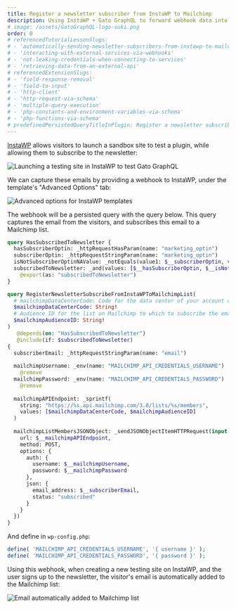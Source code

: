 ```yaml
---
title: Register a newsletter subscriber from InstaWP to Mailchimp
description: Using InstaWP + Gato GraphQL to forward webhook data into an API
# image: /assets/GatoGraphQL-logo-suki.png
order: 0
# referencedTutorialLessonSlugs:
# - 'automatically-sending-newsletter-subscribers-from-instawp-to-mailchimp'
# - 'interacting-with-external-services-via-webhooks'
# - 'not-leaking-credentials-when-connecting-to-services'
# - 'retrieving-data-from-an-external-api'
# referencedExtensionSlugs:
# - 'field-response-removal'
# - 'field-to-input'
# - 'http-client'
# - 'http-request-via-schema'
# - 'multiple-query-execution'
# - 'php-constants-and-environment-variables-via-schema'
# - 'php-functions-via-schema'
# predefinedPersistedQueryTitleInPlugin: Register a newsletter subscriber from InstaWP to Mailchimp
---
```


[InstaWP](https://instawp.com) allows visitors to launch a sandbox site to test a plugin, while allowing them to subscribe to the newsletter:

<div class="img-width-610" markdown="1">

![Launching a testing site in InstaWP to test Gato GraphQL](/images/instawp-test-drive-gatographql.png "Launching a testing site in InstaWP to test Gato GraphQL")

</div>

We can capture these emails by providing a webhook to InstaWP, under the template's "Advanced Options" tab:

<div class="img-width-1024" markdown="1">

![Advanced options for InstaWP templates](/images/instawp-template-advanced-options.png "Advanced options for InstaWP templates")

</div>

The webhook will be a persisted query with the query below. This query captures the email from the visitors, and subscribes this email to a Mailchimp list.

```graphql
query HasSubscribedToNewsletter {
  hasSubscriberOptin: _httpRequestHasParam(name: "marketing_optin")
  subscriberOptin: _httpRequestStringParam(name: "marketing_optin")
  isNotSubscriberOptinNAValue: _notEquals(value1: $__subscriberOptin, value2: "NA")
  subscribedToNewsletter: _and(values: [$__hasSubscriberOptin, $__isNotSubscriberOptinNAValue])
    @export(as: "subscribedToNewsletter")
}

query RegisterNewsletterSubscribeFromInstaWPToMailchimpList(
  # mailchimpDataCenterCode: Code for the data center of your account on Mailchimp (See: https://mailchimp.com/developer/marketing/docs/fundamentals/#api-structure)
  $mailchimpDataCenterCode: String!
  # Audience ID for the list on Mailchimp to which to subscribe the email
  $mailchimpAudienceID: String!
)
   @depends(on: "HasSubscribedToNewsletter")
   @include(if: $subscribedToNewsletter)
{
  subscriberEmail: _httpRequestStringParam(name: "email")
  
  mailchimpUsername: _env(name: "MAILCHIMP_API_CREDENTIALS_USERNAME")
    @remove
  mailchimpPassword: _env(name: "MAILCHIMP_API_CREDENTIALS_PASSWORD")
    @remove
  
  mailchimpAPIEndpoint: _sprintf(
    string: "https://%s.api.mailchimp.com/3.0/lists/%s/members",
    values: [$mailchimpDataCenterCode, $mailchimpAudienceID]
  )
  
  mailchimpListMembersJSONObject: _sendJSONObjectItemHTTPRequest(input: {
    url: $__mailchimpAPIEndpoint,
    method: POST,
    options: {
      auth: {
        username: $__mailchimpUsername,
        password: $__mailchimpPassword
      },
      json: {
        email_address: $__subscriberEmail,
        status: "subscribed"
      }
    }
  })
}
```

And define in `wp-config.php`:

```php
define( 'MAILCHIMP_API_CREDENTIALS_USERNAME', '{ username }' );
define( 'MAILCHIMP_API_CREDENTIALS_PASSWORD', '{ password }' );
```

Using this webhook, when creating a new testing site on InstaWP, and the user signs up to the newsletter, the visitor's email is automatically added to the Mailchimp list:

<div class="img-width-1024" markdown="1">

![Email automatically added to Mailchimp list](/images/instawp-mailchimp.png "Email automatically added to Mailchimp list")

</div>
